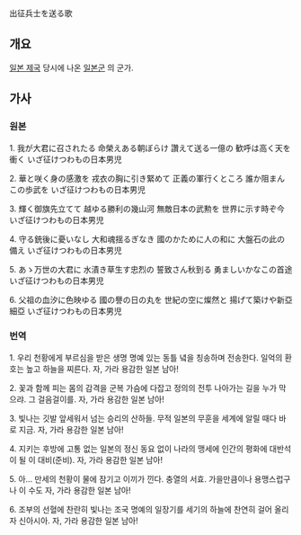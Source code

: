 {{{#!html
<iframe width="420" height="315" src="//www.youtube.com/embed/Ovo7B_GFuuY" frameborder="0" allowfullscreen></iframe>
}}}

{{{#!html
<iframe width="560" height="315" src="//www.youtube.com/embed/Ca2xgiFc0Jk" frameborder="0" allowfullscreen></iframe>
}}}

出征兵士を送る歌

== 개요 ==
[[일본 제국]] 당시에 나온 [[일본군]] 의 군가.

== 가사 ==
=== 원본 ===
1.
我が大君に召されたる
命榮えある朝ぼらけ
讚えて送る一億の
歓呼は高く天を衝く
いざ征けつわもの日本男児

2.
華と咲く身の感激を
戎衣の胸に引き緊めて
正義の軍行くところ
誰か阻まんこの歩武を
いざ征けつわもの日本男児

3.
輝く御旗先立てて
越ゆる勝利の幾山河
無敵日本の武勲を
世界に示す時ぞ今
いざ征けつわもの日本男児

4.
守る銃後に憂いなし
大和魂揺るぎなき
國のかために人の和に
大盤石の此の備え
いざ征けつわもの日本男児

5.
あゝ万世の大君に
水漬き草生す忠烈の
誓致さん秋到る
勇ましいかなこの首途
いざ征けつわもの日本男児

6.
父祖の血汐に色映ゆる
國の譽の日の丸を
世紀の空に燦然と
揚げて築けや新亞細亞
いざ征けつわもの日本男児

=== 번역 ===
1.
우리 천황에게 부르심을 받은 생명 명예 있는 동틀 녘을 칭송하며 전송한다. 
일억의 환호는 높고 하늘을 찌른다. 자, 가라 용감한 일본 남아!

2.
꽃과 함께 피는 몸의 감격을 군복 가슴에 다잡고 정의의 전투
나아가는 길을 누가 막으랴. 그 걸음걸이를. 자, 가라 용감한 일본 남아!
 
3. 
빛나는 깃발 앞세워서 넘는 승리의 산하들. 무적 일본의 무훈을
세계에 알릴 때다 바로 지금. 자, 가라 용감한 일본 남아!

4.
지키는 후방에 고통 없는 일본의 정신 동요 없이 나라의 맹세에
인간의 평화에 대반석이 될 이 대비(준비). 자, 가라 용감한 일본 남아!
 
5.
아… 만세의 천황이 물에 잠기고 이끼가 낀다. 충열의 서효. 가을만큼이나 용맹스럽구나
이 수도 자, 가라 용감한 일본 남아! 
 
6.
조부의 선혈에 찬란히 빛나는 조국 명예의 일장기를 세기의 하늘에 찬연히
걸어 올리자 신아시아. 자, 가라 용감한 일본 남아!
